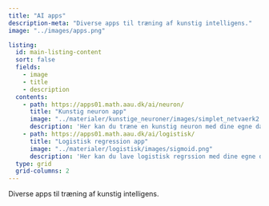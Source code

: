 ```yaml
---
title: "AI apps"
description-meta: "Diverse apps til træning af kunstig intelligens."
image: "../images/apps.png"

listing:
  id: main-listing-content
  sort: false
  fields: 
    - image
    - title
    - description
  contents: 
    - path: https://apps01.math.aau.dk/ai/neuron/
      title: "Kunstig neuron app"
      image: "../materialer/kunstige_neuroner/images/simplet_netvaerk2.png"
      description: 'Her kan du træne en kunstig neuron med dine egne data. Der er mulighed for at vælge forskellige aktiveringsfunktioner og forskellige tabsfunktioner.'
    - path: https://apps01.math.aau.dk/ai/logistisk/
      title: "Logistisk regression app"
      image: "../materialer/logistisk/images/sigmoid.png"
      description: 'Her kan du lave logistisk regrssion med dine egne data.'
  type: grid 
  grid-columns: 2
---
```


Diverse apps til træning af kunstig intelligens.

::: {#main-listing-content}
:::

